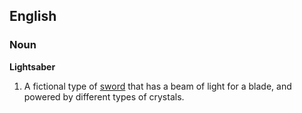 ==English==
===Noun===
{{wikipedia}}
'''Lightsaber'''
# A fictional type of [[sword]] that has a beam of light for a blade, and powered by different types of crystals.